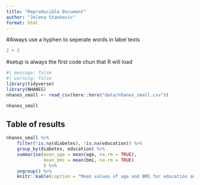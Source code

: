 ```yaml
---
title: "Reproducible Document"
author: "Jelena Stankovic"
format: html
---
```

#Always use a hyphen to seperate words in label texts

```r
2 + 2
```

#setup is always the first code chun that R will load
```r
#| message: false
#| warning: false
library(tidyverse)
library(NHANES)
nhanes_small <- read_csv(here::here("data/nhanes_small.csv"))
```

```r
nhanes_small
```

## Table of results 

```r
nhanes_small %>%
    filter(!is.na(diabetes), !is.na(education)) %>% 
    group_by(diabetes, education) %>% 
    summarise(mean_age = mean(age, na.rm = TRUE), 
              mean_bmi = mean(bmi, na.rm = TRUE)
              ) %>% 
    ungroup() %>% 
    knitr::kable(caption = "Mean values of age and BMI for education and diabetes status.")
```








